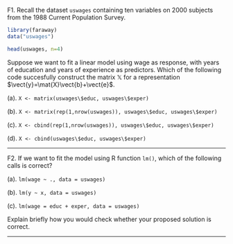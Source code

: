 F1. Recall the dataset `uswages` containing ten variables on 2000 subjects from the 1988 Current Population Survey.
```r
library(faraway)
data("uswages")
```
```r
head(uswages, n=4)
```
Suppose we want to fit a linear model using wage as response, with years of education and years of experience as predictors.
Which of the following code succesfully construct the matrix $\mathbb{X}$ for a representation $\vect{y}=\mat{X}\vect{b}+\vect{e}$.

(a). `X <- matrix(uswages\$educ, uswages\$exper)`

(b). `X <- matrix(rep(1,nrow(uswages)), uswages\$educ, uswages\$exper)`

(c). `X <- cbind(rep(1,nrow(uswages)), uswages\$educ, uswages\$exper)`

(d). `X <- cbind(uswages\$educ, uswages\$exper)`

--------------

F2. If we want to fit the model using R function `lm()`, which of the following calls is correct?

(a). `lm(wage ~ ., data = uswages)`

(b). `lm(y ~ x, data = uswages)`

(c). `lm(wage = educ + exper, data = uswages)`

Explain briefly how you would check whether your proposed solution is correct. 

---------------